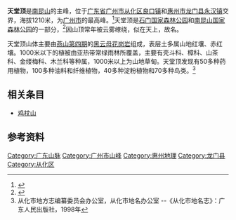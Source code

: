 {{Infobox Mountain
| 名稱 = 天堂顶
| 照片 = Tiantang Peak.jpg
| 照片說明 = 天堂顶（右）和其卫峰
| 海拔 = {{Convert|1210|m|ft|0|link=on}}
| 位置 = [[广东省|广东省]][[广州市|广州市]][[从化区|从化区]]和[[惠州市|惠州市]][[龙门县|龙门县]]交界
| 山脈 = [[九连山脉|九连山脉]]
| 相對高度 =
| 座標 = {{coord|23|39|16.59|N|113|48|52.11|E}}
| 地形圖 =
| 類別 =
| 年齡 =
| 最近噴發 =
| 首次登頂 =
| 攀登路線 = 
| pushpin_map      = China Guangdong
| pushpin_label_position = 
| pushpin_map_caption    = 天堂顶的位置
| pushpin_mapsize        = 
| label =
| map_relief = 
| latd=23 |latm=39 |lats=16.59 |latNS=N
| longd=113 |longm=48 |longs=52.11 |longEW=E
| coord_type = 
| region = 
| display = 
}}
'''天堂顶'''是[[南昆山|南昆山]]的主峰，位于[[广东省|广东省]][[广州市|广州市]][[从化区|从化区]][[良口镇|良口镇]]和[[惠州市|惠州市]][[龙门县|龙门县]][[永汉镇|永汉镇]]交界，海拔1210米，为[[广州市|广州市]]的最高峰。<ref>{{Cite web |url=http://sports.qq.com/a/20100924/000580.htm |title=2010年第16届亚运会主办城市——广州 |access-date=2013-05-24 |archive-date=2016-03-13 |archive-url=https://web.archive.org/web/20160313073821/http://sports.qq.com/a/20100924/000580.htm |dead-url=no }}</ref>天堂顶是[[石门国家森林公园|石门国家森林公园]]和[[南昆山国家森林公园|南昆山国家森林公园]]的一部分，<ref>{{Cite web |url=http://www.forestry.gov.cn/portal/slgy/s/2482/content-392052.html |title=石门国家森林公园--天堂顶风景区 |access-date=2013-05-31 |archive-url=https://web.archive.org/web/20150924014632/http://www.forestry.gov.cn/portal/slgy/s/2482/content-392052.html |archive-date=2015-09-24 |dead-url=yes }}</ref>因山顶常年被云雾缭绕，似在天上，故名。

天堂顶山体主要由[[燕山构造期|燕山第四期]]的[[黑云母|黑云母]][[花岗岩|花岗岩]]组成，表层土多属山地红壤、赤红壤。1000米以下的植被由亚热带常绿雨林所覆盖，主要有壳斗科、樟科、山茶科、金缕梅科、木兰科等种属，1000米以上为山地草甸。天堂顶发现有50多种药用植物，100多种油料和纤维植物，40多种淀粉植物和70多种鸟类。<ref>从化市地方志编纂委员会办公室，从化市地名办公室 --《从化市地名志》：广东人民出版社，1998年</ref>

==相关条目==
* [[鸡枕山|鸡枕山]]

==参考资料==
{{reflist}}

{{广州山峰}}

[[Category:广东山脉|Category:广东山脉]]
[[Category:广州市山峰|Category:广州市山峰]]
[[Category:惠州地理|Category:惠州地理]]
[[Category:龙门县|Category:龙门县]]
[[Category:从化区|Category:从化区]]